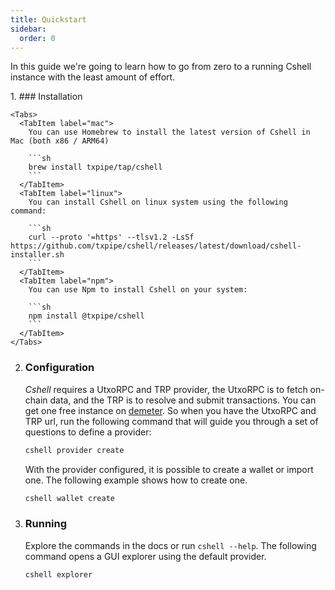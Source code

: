 ```yaml
---
title: Quickstart
sidebar:
  order: 0
---
```



In this guide we're going to learn how to go from zero to a running Cshell instance with the least amount of effort.

<Steps>
1. ### Installation

    <Tabs>
      <TabItem label="mac">
        You can use Homebrew to install the latest version of Cshell in Mac (both x86 / ARM64)

        ```sh
        brew install txpipe/tap/cshell
        ```
      </TabItem>
      <TabItem label="linux">
        You can install Cshell on linux system using the following command:

        ```sh
        curl --proto '=https' --tlsv1.2 -LsSf https://github.com/txpipe/cshell/releases/latest/download/cshell-installer.sh 
        ```
      </TabItem>
      <TabItem label="npm">
        You can use Npm to install Cshell on your system:

        ```sh
        npm install @txpipe/cshell
        ```
      </TabItem>
    </Tabs>

2. ### Configuration

    _Cshell_ requires a UtxoRPC and TRP provider, the UtxoRPC is to fetch on-chain data, and the TRP is to resolve and submit transactions. You can get one free instance on [demeter](https://demeter.run/). So when you have the UtxoRPC and TRP url, run the following command that will guide you through a set of questions to define a provider:

    ```sh
    cshell provider create
    ```
    
    With the provider configured, it is possible to create a wallet or import one. The following example shows how to create one.

    ```sh
    cshell wallet create
    ```

3. ### Running

    Explore the commands in the docs or run `cshell --help`. The following command opens a GUI explorer using the default provider.

    ```sh
    cshell explorer
    ```

</Steps>
